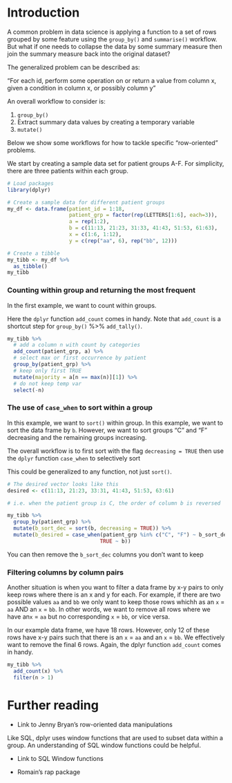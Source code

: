 # Introduction
A common problem in data science is applying a function to a set of rows grouped by some feature using the `group_by()` and `summarise()` workflow. But what if one needs to collapse the data by some summary measure then join the summary measure back into the original dataset?

The generalized problem can be described as:

"For each id, perform some operation on or return a value from column x, given a condition in column x, or possibly column y"

An overall workflow to consider is:

1. `group_by()`
2. Extract summary data values by creating a temporary variable
3. `mutate()`

Below we show some workflows for how to tackle specific "row-oriented" problems. 

We start by creating a sample data set for patient groups A-F. For simplicity, there are three patients within each group.
```r
# Load packages
library(dplyr)

# Create a sample data for different patient groups
my_df <- data.frame(patient_id = 1:18,
                    patient_grp = factor(rep(LETTERS[1:6], each=3)),
                    a = rep(1:2),
                    b = c(11:13, 21:23, 31:33, 41:43, 51:53, 61:63),
                    x = c(1:6, 1:12),
                    y = c(rep("aa", 6), rep("bb", 12)))

# Create a tibble
my_tibb <- my_df %>% 
  as_tibble()
my_tibb
```

### Counting within group and returning the most frequent

In the first example, we want to count within groups.

Here the `dplyr` function `add_count` comes in handy. Note that `add_count` is a shortcut step for `group_by()` %>% `add_tally()`. 


```r

my_tibb %>%
  # add a column n with count by categories
  add_count(patient_grp, a) %>%
  # select max or first occurrence by patient
  group_by(patient_grp) %>%
  # keep only first TRUE
  mutate(majority = a[n == max(n)][1]) %>%
  # do not keep temp var
  select(-n)
```

### The use of `case_when` to sort within a group

In this example, we want to `sort()` within group. In this example, we want to sort the data frame by `b`.  However, we want to sort groups "C" and "F" decreasing and the remaining groups increasing. 

The overall workflow is to first sort with the flag `decreasing = TRUE` then use the `dplyr` function `case_when` to selectively sort

This could be generalized to any function, not just `sort()`.
```r
# The desired vector looks like this
desired <- c(11:13, 21:23, 33:31, 41:43, 51:53, 63:61)

# i.e. when the patient group is C, the order of column b is reversed

my_tibb %>%
  group_by(patient_grp) %>%
  mutate(b_sort_dec = sort(b, decreasing = TRUE)) %>%
  mutate(b_desired = case_when(patient_grp %in% c("C", "F") ~ b_sort_dec,
                              TRUE ~ b))
```

You can then remove the `b_sort_dec` columns you don't want to keep

### Filtering columns by column pairs

Another situation is when you want to filter a data frame by x-y pairs to only keep rows where there is an x and y for each. For example, if there are two possible values `aa` and `bb` we only want to keep those rows whichh as an `x` = `aa` AND an `x` = `bb`. In other words, we want to remove all rows where we have an`x` = `aa` but no corresponding `x` = `bb`, or vice versa.

In our example data frame, we have 18 rows. However, only 12 of these rows have x-y pairs such that there is an `x` = `aa` and an `x` = `bb`. We effectively want to remove the final 6 rows. Again, the dplyr function `add_count` comes in handy.


```r
my_tibb %>%
  add_count(x) %>% 
  filter(n > 1)

```


# Further reading

* Link to Jenny Bryan's row-oriented data manipulations

Like SQL, dplyr uses window functions that are used to subset data within a group. An understanding of SQL window functions could be helpful.

* Link to SQL Window functions

* Romain's rap package


